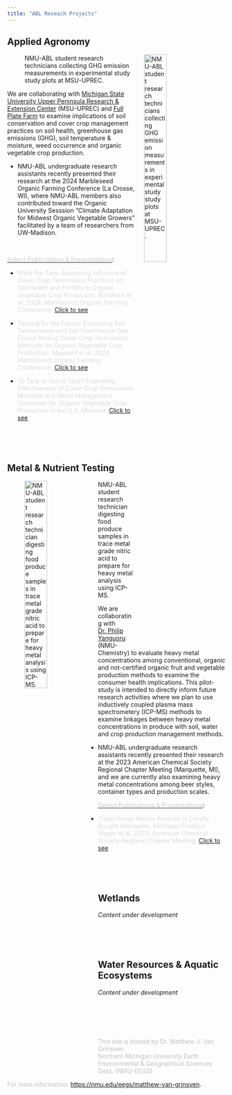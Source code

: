 ```yaml
---
title: "ABL Reseach Projects"
---
```


## Applied Agronomy

 ![NMU-ABL student research technicians collecting GHG emission measurements in experimental study study plots at MSU-UPREC.](images/tarp-flux.jpg){style="float:right; margin-left: 5%; fig-align:right; width:35%;" fig-alt="\"Photo taken of two NMU-ABL student research technicians collecting greenhouse gas emission measurements in an experimental cover crop termination study plot at MSU-UPREC."}

We are collaborating with [Michigan State University Upper Peninsula Research & Extension Center](https://www.canr.msu.edu/uprc/) (MSU-UPREC) and [Full Plate Farm](https://www.fullplatefarmmi.com/) to examine implications of soil conservation and cover crop management practices on soil health, greenhouse gas emissions (GHG), soil temperature & moisture, weed occurrence and organic vegetable crop production.

* NMU-ABL undergraduate research assistants recently presented their research at the 2024 Marbleseed Organic Farming Conference (La Crosse, WI), where NMU-ABL members also contributed toward the Organic University Sesssion “Climate Adaptation for Midwest Organic Vegetable Growers” facilitated by a team of researchers from UW-Madison.

<br />

[**<span style="color:Gainsboro">Select Publications & Presentations</span>**]{.underline}:

::: {.content-visible when-format="html"}
* <span style="color:Gainsboro">What the Tarp: Assessing Influence of Cover Crop Termination Practices on Soil Health and Fertility in Organic Vegetable Crop Production. Rothhorn et al. 2024. Marbleseed Organic Farming Conference.</span> [Click to see](files/Rothhorn_MC_2024.pdf)
:::

::: {.content-visible when-format="html"}
* <span style="color:Gainsboro">Tarping for the Future: Evaluating Soil Temperature and Soil Greenhouse Gas Fluxes Among Cover Crop Termination Methods for Organic Vegetable Crop Production. Maynard et al. 2024. Marbleseed Organic Farming Conference.</span> [Click to see](files/Maynard_MC_2024.pdf)
:::

::: {.content-visible when-format="html"}
* <span style="color:Gainsboro">To Tarp or Not to Tarp? Evaluating Effectiveness of Cover Crop Termination Methods and Weed Management Outcomes for Organic Vegetable Crop Production in the U.S. Midwest.</span> [Click to see](files/Tomasoski_MC_2024.pdf)
:::

<br />
<br />
<br />



## Metal & Nutrient Testing

![NMU-ABL student research technician digesting food produce samples in trace metal grade nitric acid to prepare for heavy metal analysis using ICP-MS.](images/research/metal_testing_3.jpg){style="float:left; margin-right: 5%; fig-align:left; width:35%;" fig-alt="\"Photo taken of NMU-ABL student research technician digesting food produce samples in trace metal grade nitric acid under a fume hood to prepare samples for heavy metal analysis using ICP-MS."}

We are collaborating with [Dr. Philip Yanguoru](https://nmu.edu/chemistry/dr-philip-yangyuoru) (NMU-Chemistry) to evaluate heavy metal concentrations among conventional, organic and not-certified organic fruit and vegetable production methods to examine the consumer health implications.  This pilot-study is intended to directly inform future research activities where we plan to use inductively coupled plasma mass spectrometery (ICP-MS) methods to examine linkages between heavy metal concentrations in produce with soil, water and crop production management methods.

* NMU-ABL undergraduate research assistants recently presented their research at the 2023 American Chemical Society Regional Chapter Meeting (Marquette, MI), and we are currently also examining heavy metal concentrations among beer styles, container types and production scales.


[**<span style="color:Gainsboro">Select Publications & Presentations</span>**]{.underline}:

::: {.content-visible when-format="html"}
* <span style="color:Gainsboro">Trace Heavy Metals Analysis in Locally Bought Marquette, Michigan Produce. Wager et al. 2023. American Chemical Society Regional Chapter Meeting.</span> [Click to see](files/Wager_ACS_2023.pdf)
:::


<br />
<br />
<br />

## Wetlands

*Content under development*

<br />
<br />
<br />

## Water Resources & Aquatic Ecosystems

*Content under development*

<br />
<br />
<br />
<br />

<span style="color:Silver">This site is hosted by Dr. Matthew J. Van Grinsven  
Northern Michigan University Earth Environmental & Geographical Sciences Dept. (NMU-EEGS)</span> 

<span style="color:Silver">For more information:</span> <https://nmu.edu/eegs/matthew-van-grinsven>.